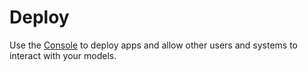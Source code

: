 # Deploy

Use the [Console](https://console.mixlayer.com) to deploy apps and allow other users and systems to interact with your models. 
